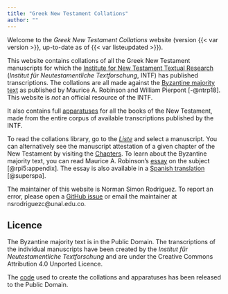 ```yaml
---
title: "Greek New Testament Collations"
author: ""
---
```


Welcome to the *Greek New Testament Collations* website (version {{< var version >}}, up-to-date as of {{< var listeupdated >}}).

This website contains collations of all the Greek New Testament manuscripts for which the [Institute for New Testament Textual Research](https://ntvmr.uni-muenster.de/home) (*Institut für Neutestamentliche Textforschung*, INTF) has published transcriptions. The collations are all made against the [Byzantine majority text](https://byzantinetext.com/study/editions/robinson-pierpont/) as published by Maurice A. Robinson and William Pierpont [-@ntrp18]. This website is *not* an official resource of the INTF.

It also contains full [apparatuses](apparatus.qmd) for all the books of the New Testament, made from the entire corpus of available transcriptions published by the INTF.

To read the collations library, go to the [*Liste*](liste.qmd) and select a manuscript. You can alternatively see the manuscript attestation of a given chapter of the New Testament by visiting the [Chapters](chapters.qmd). To learn about the Byzantine majority text, you can read Maurice A. Robinson's [essay](byzantine_priority.qmd) on the subject [@rpi5:appendix]. The essay is also available in a [Spanish translation](byzantine_priority_es.qmd) [@superspa].

The maintainer of this website is Norman Simon Rodriguez. To report an error, please open a [GitHub issue](https://github.com/normansimonr/gntcollations/issues) or email the maintainer at nsrodriguezc\@unal.edu.co.

## Licence

The Byzantine majority text is in the Public Domain. The transcriptions of the individual manuscripts have been created by the *Institut für Neutestamentliche Textforschung* and are under the Creative Commons Attribution 4.0 Unported Licence.

The [code](https://github.com/normansimonr/gntcollations/) used to create the collations and apparatuses has been released to the Public Domain.
